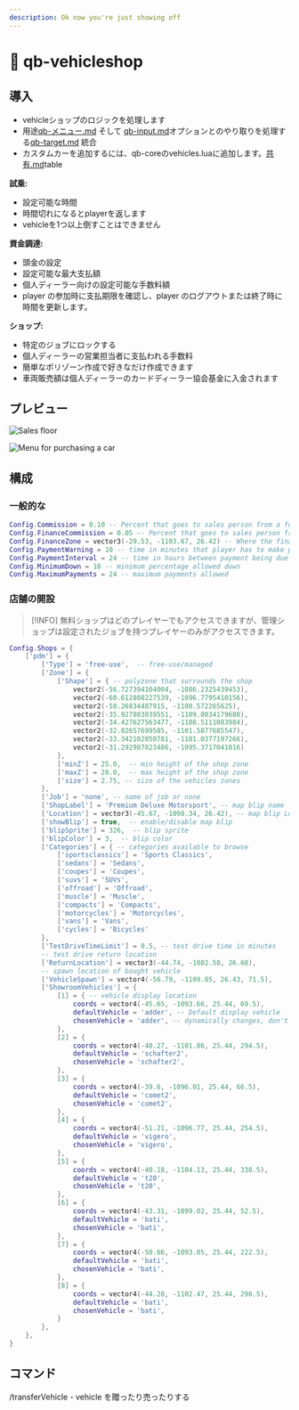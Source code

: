 ```yaml
---
description: Ok now you're just showing off
---
```


# 🚗 qb-vehicleshop

## 導入

- vehicleショップのロジックを処理します
- 用途[qb-メニュー.md](qb-menu.md 'mention') そして [qb-input.md](qb-input.md 'mention')オプションとのやり取りを処理する[qb-target.md](qb-target.md 'mention') 統合
- カスタムカーを追加するには、qb-coreのvehicles.luaに追加します。[共有.md](../qb-core/shared.md 'mention')table

**試乗:**

- 設定可能な時間
- 時間切れになるとplayerを返します
- vehicleを1つ以上倒すことはできません

**資金調達:**

- 頭金の設定
- 設定可能な最大支払額
- 個人ディーラー向けの設定可能な手数料額
- player の参加時に支払期限を確認し、player のログアウトまたは終了時に時間を更新します。

**ショップ:**

- 特定のジョブにロックする
- 個人ディーラーの営業担当者に支払われる手数料
- 簡単なポリゾーン作成で好きなだけ作成できます
- 車両販売額は個人ディーラーのカードディーラー協会基金に入金されます

## プレビュー

![Sales floor](/.gitbook/assets/vehicleshopfloor.jpg)

![Menu for purchasing a car](/.gitbook/assets/vehicleshopmenu.png)

## 構成

### 一般的な

```lua
Config.Commission = 0.10 -- Percent that goes to sales person from a full car sale 10%
Config.FinanceCommission = 0.05 -- Percent that goes to sales person from a finance sale 5%
Config.FinanceZone = vector3(-29.53, -1103.67, 26.42) -- Where the finance menu is located
Config.PaymentWarning = 10 -- time in minutes that player has to make payment before repo
Config.PaymentInterval = 24 -- time in hours between payment being due
Config.MinimumDown = 10 -- minimum percentage allowed down
Config.MaximumPayments = 24 -- maximum payments allowed
```

### 店舗の開設

> \[!INFO]
> 無料ショップはどのプレイヤーでもアクセスできますが、管理ショップは設定されたジョブを持つプレイヤーのみがアクセスできます。

```lua
Config.Shops = {
    ['pdm'] = {
        ['Type'] = 'free-use',  -- free-use/managed
        ['Zone'] = {
            ['Shape'] = { -- polyzone that surrounds the shop
                vector2(-56.727394104004, -1086.2325439453),
                vector2(-60.612808227539, -1096.7795410156),
                vector2(-58.26834487915, -1100.572265625),
                vector2(-35.927803039551, -1109.0034179688),
                vector2(-34.427627563477, -1108.5111083984),
                vector2(-32.02657699585, -1101.5877685547),
                vector2(-33.342102050781, -1101.0377197266),
                vector2(-31.292987823486, -1095.3717041016)
            },
            ['minZ'] = 25.0,  -- min height of the shop zone
            ['maxZ'] = 28.0,  -- max height of the shop zone
            ['size'] = 2.75, -- size of the vehicles zones
        },
        ['Job'] = 'none', -- name of job or none
        ['ShopLabel'] = 'Premium Deluxe Motorsport', -- map blip name
        ['Location'] = vector3(-45.67, -1098.34, 26.42), -- map blip Location
        ['showBlip'] = true,  -- enable/disable map blip
        ['blipSprite'] = 326,  -- blip sprite
        ['blipColor'] = 3,  -- blip color
        ['Categories'] = { -- categories available to browse
            ['sportsclassics'] = 'Sports Classics',
            ['sedans'] = 'Sedans',
            ['coupes'] = 'Coupes',
            ['suvs'] = 'SUVs',
            ['offroad'] = 'Offroad',
            ['muscle'] = 'Muscle',
            ['compacts'] = 'Compacts',
            ['motorcycles'] = 'Motorcycles',
            ['vans'] = 'Vans',
            ['cycles'] = 'Bicycles'
        },
        ['TestDriveTimeLimit'] = 0.5, -- test drive time in minutes
        -- test drive return location
        ['ReturnLocation'] = vector3(-44.74, -1082.58, 26.68),
        -- spawn location of bought vehicle
        ['VehicleSpawn'] = vector4(-56.79, -1109.85, 26.43, 71.5),
        ['ShowroomVehicles'] = {
            [1] = { -- vehicle display location
                coords = vector4(-45.65, -1093.66, 25.44, 69.5),
                defaultVehicle = 'adder', -- Default display vehicle
                chosenVehicle = 'adder', -- dynamically changes, don't edit
            },
            [2] = {
                coords = vector4(-48.27, -1101.86, 25.44, 294.5),
                defaultVehicle = 'schafter2',
                chosenVehicle = 'schafter2',
            },
            [3] = {
                coords = vector4(-39.6, -1096.01, 25.44, 66.5),
                defaultVehicle = 'comet2',
                chosenVehicle = 'comet2',
            },
            [4] = {
                coords = vector4(-51.21, -1096.77, 25.44, 254.5),
                defaultVehicle = 'vigero',
                chosenVehicle = 'vigero',
            },
            [5] = {
                coords = vector4(-40.18, -1104.13, 25.44, 338.5),
                defaultVehicle = 't20',
                chosenVehicle = 't20',
            },
            [6] = {
                coords = vector4(-43.31, -1099.02, 25.44, 52.5),
                defaultVehicle = 'bati',
                chosenVehicle = 'bati',
            },
            [7] = {
                coords = vector4(-50.66, -1093.05, 25.44, 222.5),
                defaultVehicle = 'bati',
                chosenVehicle = 'bati',
            },
            [8] = {
                coords = vector4(-44.28, -1102.47, 25.44, 298.5),
                defaultVehicle = 'bati',
                chosenVehicle = 'bati',
            }
        },
    },
}
```

## コマンド

/transferVehicle - vehicle を贈ったり売ったりする
